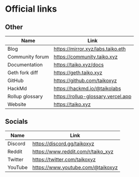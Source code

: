 # Official links

## Other

| Name                    | Link                                                       |
| ----------------------- | ---------------------------------------------------------- |
| Blog                    | https://mirror.xyz/labs.taiko.eth                          |
| Community forum         | https://community.taiko.xyz                                |
| Documentation           | https://taiko.xyz/docs                                     |
| Geth fork diff          | https://geth.taiko.xyz                                     |
| GitHub                  | https://github.com/taikoxyz                                |
| HackMd                  | https://hackmd.io/@taikolabs                               |
| Rollup glossary         | https://rollup-glossary.vercel.app                         |
| Website                 | https://taiko.xyz                                          |

## Socials

| Name    | Link                               |
| ------- | ---------------------------------- |
| Discord | https://discord.gg/taikoxyz        |
| Reddit  | https://www.reddit.com/r/taiko_xyz |
| Twitter | https://twitter.com/taikoxyz       |
| YouTube | https://www.youtube.com/@taikoxyz  |
